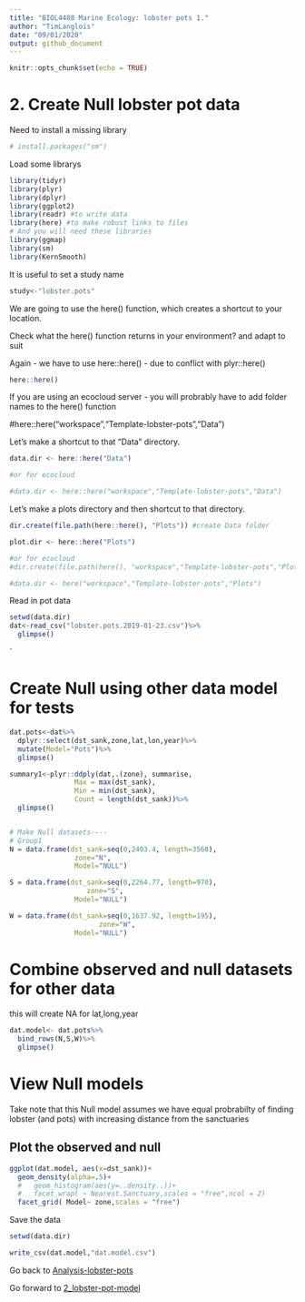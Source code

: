 ```yaml
---
title: "BIOL4408 Marine Ecology: lobster pots 1."
author: "TimLanglois"
date: "09/01/2020"
output: github_document
---
```


```r
knitr::opts_chunk$set(echo = TRUE)
```


# 2. Create Null lobster pot data


Need to install a missing library
```r
# install.packages("sm")

```



Load some librarys
```r
library(tidyr)
library(plyr)
library(dplyr)
library(ggplot2)
library(readr) #to write data
library(here) #to make robust links to files
# And you will need these libraries
library(ggmap)
library(sm)
library(KernSmooth)

```





It is useful to set a study name
```r
study<-"lobster.pots"
```



We are going to use the here() function, which creates a shortcut to your location.


Check what the here() function returns in your environment? and adapt to suit

Again - we have to use here::here() - due to conflict with plyr::here()
```r
here::here()
```

If you are using an ecocloud server - you will probrably have to add folder names to the here() function 

#here::here("workspace","Template-lobster-pots","Data")

Let's make a shortcut to that "Data" directory.
```r

data.dir <- here::here("Data")

#or for ecocloud

#data.dir <- here::here("workspace","Template-lobster-pots","Data")
```


Let's make a plots directory and then shortcut to that directory.
```r

dir.create(file.path(here::here(), "Plots")) #create Data folder

plot.dir <- here::here("Plots")

#or for ecocloud
#dir.create(file.path(here(), "workspace","Template-lobster-pots","Plots")) #create Data folder

#data.dir <- here("workspace","Template-lobster-pots","Plots")
```



Read in pot data
```r
setwd(data.dir)
dat<-read_csv("lobster.pots.2019-01-23.csv")%>%
  glimpse()

```
`





# Create Null using other data model for tests
```r

dat.pots<-dat%>%
  dplyr::select(dst_sank,zone,lat,lon,year)%>%
  mutate(Model="Pots")%>%
  glimpse()

summary1<-plyr::ddply(dat,.(zone), summarise,
                Max = max(dst_sank),
                Min = min(dst_sank),
                Count = length(dst_sank))%>%
  glimpse()


# Make Null datasets----
# Group1
N = data.frame(dst_sank=seq(0,2403.4, length=3568),
                zone="N",
                Model="NULL")

S = data.frame(dst_sank=seq(0,2264.77, length=970),
                   zone="S",
                Model="NULL")

W = data.frame(dst_sank=seq(0,1637.92, length=195),
                      zone="W",
                Model="NULL")


```




# Combine observed and null datasets for other data
this will create NA for lat,long,year
```r

dat.model<- dat.pots%>%
  bind_rows(N,S,W)%>%
  glimpse()

```



# View Null models
Take note that this Null model assumes we have equal probrabilty of finding lobster (and pots) with increasing distance from the sanctuaries




## Plot the observed and null
```r

ggplot(dat.model, aes(x=dst_sank))+
  geom_density(alpha=.5)+
  #   geom_histogram(aes(y=..density..))+
  #   facet_wrap( ~ Nearest.Sanctuary,scales = "free",ncol = 2)
  facet_grid( Model~ zone,scales = "free")


```




Save the data
```r

setwd(data.dir)

write_csv(dat.model,"dat.model.csv")

```




















Go back to [Analysis-lobster-pots](https://github.com/UWA-BIOL4408-Marine-Ecology/Analysis-lobster-pots/blob/master/README.md)

Go forward to [2_lobster-pot-model](https://github.com/UWA-BIOL4408-Marine-Ecology/Analysis-lobster-density/blob/master/2_lobster-density_check-data.md)